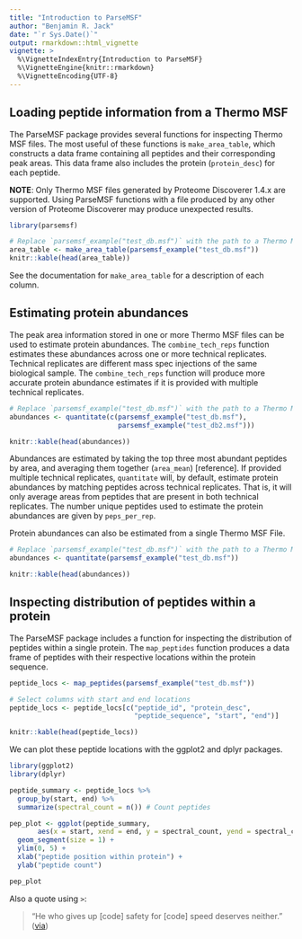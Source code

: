 ```yaml
---
title: "Introduction to ParseMSF"
author: "Benjamin R. Jack"
date: "`r Sys.Date()`"
output: rmarkdown::html_vignette
vignette: >
  %\VignetteIndexEntry{Introduction to ParseMSF}
  %\VignetteEngine{knitr::rmarkdown}
  %\VignetteEncoding{UTF-8}
---
```



## Loading peptide information from a Thermo MSF

The ParseMSF package provides several functions for inspecting Thermo MSF files. The most useful of these functions is `make_area_table`, which constructs a data frame containing all peptides and their corresponding peak areas. This data frame also includes the protein (`protein_desc`) for each peptide.

**NOTE**: Only Thermo MSF files generated by Proteome Discoverer 1.4.x are supported. Using ParseMSF functions with a file produced by any other version of Proteome Discoverer may produce unexpected results.

```r
library(parsemsf)

# Replace `parsemsf_example("test_db.msf")` with the path to a Thermo MSF file
area_table <- make_area_table(parsemsf_example("test_db.msf"))
knitr::kable(head(area_table))
```

See the documentation for `make_area_table` for a description of each column.

## Estimating protein abundances

The peak area information stored in one or more Thermo MSF files can be used to estimate protein abundances. The `combine_tech_reps` function estimates these abundances across one or more technical replicates. Technical replicates are different mass spec injections of the same biological sample. The `combine_tech_reps` function will produce more accurate protein abundance estimates if it is provided with multiple technical replicates.

```r
# Replace `parsemsf_example("test_db.msf")` with the path to a Thermo MSF file
abundances <- quantitate(c(parsemsf_example("test_db.msf"), 
                           parsemsf_example("test_db2.msf")))

knitr::kable(head(abundances))
```

Abundances are estimated by taking the top three most abundant peptides by area, and averaging them together (`area_mean`) [reference]. If provided multiple technical replicates, `quantitate` will, by default, estimate protein abundances by matching peptides across technical replicates. That is, it will only average areas from peptides that are present in both technical replicates. The number unique peptides used to estimate the protein abundances are given by `peps_per_rep`.

Protein abundances can also be estimated from a single Thermo MSF File.

```r
# Replace `parsemsf_example("test_db.msf")` with the path to a Thermo MSF file
abundances <- quantitate(parsemsf_example("test_db.msf"))

knitr::kable(head(abundances))
```

## Inspecting distribution of peptides within a protein

The ParseMSF package includes a function for inspecting the distribution of peptides within a single protein. The `map_peptides` function produces a data frame of peptides with their respective locations within the protein sequence.

```r
peptide_locs <- map_peptides(parsemsf_example("test_db.msf"))

# Select columns with start and end locations
peptide_locs <- peptide_locs[c("peptide_id", "protein_desc", 
                               "peptide_sequence", "start", "end")]

knitr::kable(head(peptide_locs))
```

We can plot these peptide locations with the ggplot2 and dplyr packages.

```r
library(ggplot2)
library(dplyr)

peptide_summary <- peptide_locs %>% 
  group_by(start, end) %>%
  summarize(spectral_count = n()) # Count peptides

pep_plot <- ggplot(peptide_summary,
       aes(x = start, xend = end, y = spectral_count, yend = spectral_count)) +
  geom_segment(size = 1) +
  ylim(0, 5) + 
  xlab("peptide position within protein") +
  ylab("peptide count")

pep_plot

```

Also a quote using `>`:

> "He who gives up [code] safety for [code] speed deserves neither."
([via](https://twitter.com/hadleywickham/status/504368538874703872))
